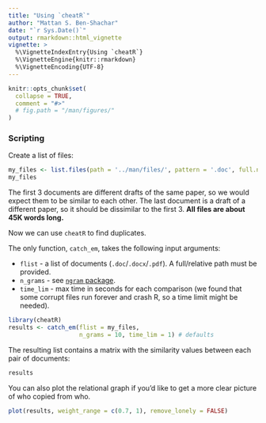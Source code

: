 ---
title: "Using `cheatR`"
author: "Mattan S. Ben-Shachar"
date: "`r Sys.Date()`"
output: rmarkdown::html_vignette
vignette: >
  %\VignetteIndexEntry{Using `cheatR`}
  %\VignetteEngine{knitr::rmarkdown}
  %\VignetteEncoding{UTF-8}
---

```{r, include = FALSE}
knitr::opts_chunk$set(
  collapse = TRUE,
  comment = "#>"
  # fig.path = "/man/figures/"
)
```

### Scripting

Create a list of files:

```{r}
my_files <- list.files(path = '../man/files/', pattern = '.doc', full.names = TRUE)
my_files
```
The first 3 documents are different drafts of the same paper, so we would expect them to be similar to each other. The last document is a draft of a different paper, so it should be dissimilar to the first 3. **All files are about 45K words long.**

Now we can use `cheatR` to find duplicates.  

The only function, `catch_em`, takes the following input arguments:  
  
  - `flist` - a list of documents (`.doc`/`.docx`/`.pdf`). A full/relative path must be provided.
  - `n_grams` - see [`ngram` package](https://github.com/wrathematics/ngram).
  - `time_lim` - max time in seconds for each comparison (we found that some corrupt files run forever and crash R, so a time limit might be needed).

```{r}
library(cheatR)
results <- catch_em(flist = my_files,
                    n_grams = 10, time_lim = 1) # defaults
```

The resulting list contains a matrix with the similarity values between each pair of documents:

```{r}
results
```

You can also plot the relational graph if you'd like to get a more clear picture of who copied from who.

```{r cheater_graph}
plot(results, weight_range = c(0.7, 1), remove_lonely = FALSE)
```